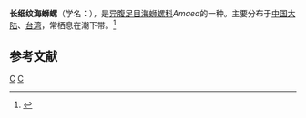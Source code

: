 {{Speciesbox
| taxon = Amaea thielei
| binomial_authority = (de Boury, 1913)
}}
'''长细纹海蛳螺'''（学名：''{{lang|la|Amaea thielei}}''），是[[异腹足目|异腹足目]][[海蛳螺科|海蛳螺科]]''Amaea''的一种。主要分布于[[中国大陆|中国大陆]]、[[台湾|台湾]]，常栖息在潮下带。<ref>{{cite web|url=http://shell.sinica.edu.tw/chinese/shellbase_detail.php?science_no=1707|title=国际贝库：长细纹海蛳螺|publisher=台湾贝类资料库|accessdate=2009-08-11}}</ref>

== 参考文献 ==
{{reflist}}
{{taxonbar}}
[[Category:_1913年描述的动物|C]]
[[Category:海蛳螺科|C]]
